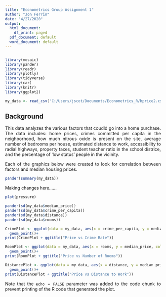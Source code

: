 ---
title: "Econometrics Group Assignment 1"
author: "Jon Ferrin"
date: "4/27/2020"
output:
  html_document:
    df_print: paged
  pdf_document: default
  word_document: default
---

```{r setup, include=FALSE}
```

  
```{r, include=FALSE}
library(mosaic)
library(pander)
library(readr)
library(plotly)
library(tidyverse)
library(car)
library(knitr)
library(ggplot2)
```


```{r, error=FALSE, include=FALSE}
my_data <- read_csv('C:/Users/jscot/Documents/Econometrics_R/hprice2.csv')


```

## Background
<style>
body {
text-align: justify}
</style>

This data analyzes the various factors that coudld go into a home purchase. The data includes: home prices, crimes committed per capita in the neighborhood, how much nitrous oxide is present on the site, average number of bedrooms per house, estimated distance to work, accessibility to radial highways, property taxes, student teacher ratio in the school districe, and the percentage of 'low status' people in the vicinity.  

Each of the graphics below were created to look for correlation between factors and median housing prices. 

```{r cars}
pander(summary(my_data))
```

Making changes here......


```{r pressure, echo=FALSE}
plot(pressure)
```

```{r, error=FALSE}
pander(sd(my_data$median_price))
pander(sd(my_data$crime_per_capita))                  
pander(sd(my_data$distance))
pander(sd(my_data$rooms))


```

```{r pressure, echo=FALSE}
CrimePlot <- ggplot(data = my_data, aes(x = crime_per_capita, y = median_price, color=crime_per_capita))+ 
  geom_point()+
print(CrimePlot + ggtitle("Price vs Crime Rate"))

```

```{r pressure, echo=FALSE}
RoomPlot <- ggplot(data = my_data, aes(x = rooms, y = median_price, color=rooms))+ 
  geom_point()+
print(RoomPlot + ggtitle("Price vs Number of Rooms"))

```

```{r pressure, echo=FALSE}
DistancePlot <- ggplot(data = my_data, aes(x = distance, y = median_price, color=distance))+ 
  geom_point()+
print(DistancePlot + ggtitle("Price vs Distance to Work"))

```

Note that the `echo = FALSE` parameter was added to the code chunk to prevent printing of the R code that generated the plot.


